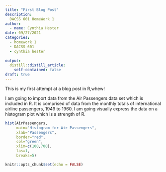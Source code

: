 ```yaml
---
title: "First Blog Post"
description: 
  DACSS 601 HomeWork 1
author:
  - name: Cynthia Hester
date: 09/27/2021
categories:
  - homework 1
  - DACSS 601
  - cynthia hester
  
output:
  distill::distill_article:
    self-contained: false
draft: true
---
```



This is my first attempt at a blog post in R,whew!

I am going to import data from the Air Passengers data set which is included in R. It is comprised of data from the monthly totals of international airline passengers, 1949 to 1960. I am going visually express the data on a histogram plot which is a strength of R.




```r
hist(AirPassengers, 
     main="Histogram for Air Passengers", 
     xlab="Passengers", 
     border="red", 
     col="green",
     xlim=c(100,700),
     las=1, 
     breaks=5)
```












```r
knitr::opts_chunk$set(echo = FALSE)
```




 








